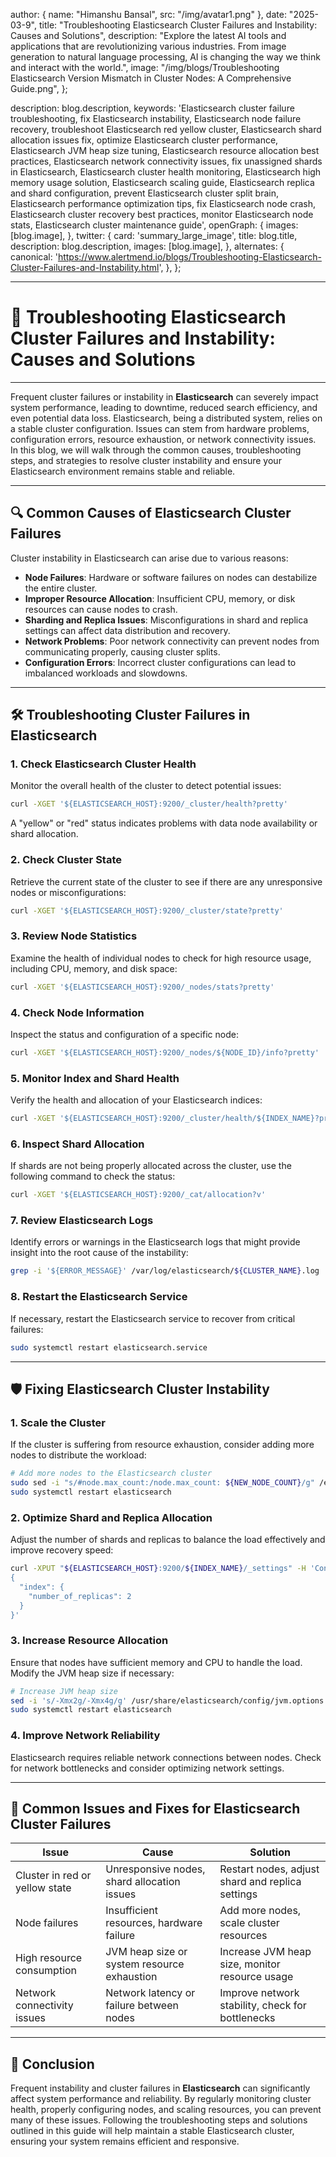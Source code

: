 
  author: { name: "Himanshu Bansal", src: "/img/avatar1.png" },
  date: "2025-03-9",
  title: "Troubleshooting Elasticsearch Cluster Failures and Instability: Causes and Solutions",
  description:
    "Explore the latest AI tools and applications that are revolutionizing various industries. From image generation to natural language processing, AI is changing the way we think and interact with the world.",
  image:
    "/img/blogs/Troubleshooting Elasticsearch Version Mismatch in Cluster Nodes: A Comprehensive Guide.png",
};

  description: blog.description,
  keywords:
    'Elasticsearch cluster failure troubleshooting, fix Elasticsearch instability, Elasticsearch node failure recovery, troubleshoot Elasticsearch red yellow cluster, Elasticsearch shard allocation issues fix, optimize Elasticsearch cluster performance, Elasticsearch JVM heap size tuning, Elasticsearch resource allocation best practices, Elasticsearch network connectivity issues, fix unassigned shards in Elasticsearch, Elasticsearch cluster health monitoring, Elasticsearch high memory usage solution, Elasticsearch scaling guide, Elasticsearch replica and shard configuration, prevent Elasticsearch cluster split brain, Elasticsearch performance optimization tips, fix Elasticsearch node crash, Elasticsearch cluster recovery best practices, monitor Elasticsearch node stats, Elasticsearch cluster maintenance guide',
  openGraph: {
    images: [blog.image],
  },
  twitter: {
    card: 'summary_large_image',
    title: blog.title,
    description: blog.description,
    images: [blog.image],
  },
  alternates: {
    canonical: 'https://www.alertmend.io/blogs/Troubleshooting-Elasticsearch-Cluster-Failures-and-Instability.html',
  },
};

---
# 🚨 **Troubleshooting Elasticsearch Cluster Failures and Instability: Causes and Solutions**
---

Frequent cluster failures or instability in **Elasticsearch** can severely impact system performance, leading to downtime, reduced search efficiency, and even potential data loss. Elasticsearch, being a distributed system, relies on a stable cluster configuration. Issues can stem from hardware problems, configuration errors, resource exhaustion, or network connectivity issues. In this blog, we will walk through the common causes, troubleshooting steps, and strategies to resolve cluster instability and ensure your Elasticsearch environment remains stable and reliable.

---

## 🔍 **Common Causes of Elasticsearch Cluster Failures**

Cluster instability in Elasticsearch can arise due to various reasons:
- **Node Failures**: Hardware or software failures on nodes can destabilize the entire cluster.
- **Improper Resource Allocation**: Insufficient CPU, memory, or disk resources can cause nodes to crash.
- **Sharding and Replica Issues**: Misconfigurations in shard and replica settings can affect data distribution and recovery.
- **Network Problems**: Poor network connectivity can prevent nodes from communicating properly, causing cluster splits.
- **Configuration Errors**: Incorrect cluster configurations can lead to imbalanced workloads and slowdowns.

---

## 🛠️ **Troubleshooting Cluster Failures in Elasticsearch**

### 1. **Check Elasticsearch Cluster Health**
Monitor the overall health of the cluster to detect potential issues:
```bash
curl -XGET '${ELASTICSEARCH_HOST}:9200/_cluster/health?pretty'
```
A "yellow" or "red" status indicates problems with data node availability or shard allocation.

### 2. **Check Cluster State**
Retrieve the current state of the cluster to see if there are any unresponsive nodes or misconfigurations:
```bash
curl -XGET '${ELASTICSEARCH_HOST}:9200/_cluster/state?pretty'
```

### 3. **Review Node Statistics**
Examine the health of individual nodes to check for high resource usage, including CPU, memory, and disk space:
```bash
curl -XGET '${ELASTICSEARCH_HOST}:9200/_nodes/stats?pretty'
```

### 4. **Check Node Information**
Inspect the status and configuration of a specific node:
```bash
curl -XGET '${ELASTICSEARCH_HOST}:9200/_nodes/${NODE_ID}/info?pretty'
```

### 5. **Monitor Index and Shard Health**
Verify the health and allocation of your Elasticsearch indices:
```bash
curl -XGET '${ELASTICSEARCH_HOST}:9200/_cluster/health/${INDEX_NAME}?pretty'
```

### 6. **Inspect Shard Allocation**
If shards are not being properly allocated across the cluster, use the following command to check the status:
```bash
curl -XGET '${ELASTICSEARCH_HOST}:9200/_cat/allocation?v'
```

### 7. **Review Elasticsearch Logs**
Identify errors or warnings in the Elasticsearch logs that might provide insight into the root cause of the instability:
```bash
grep -i '${ERROR_MESSAGE}' /var/log/elasticsearch/${CLUSTER_NAME}.log
```

### 8. **Restart the Elasticsearch Service**
If necessary, restart the Elasticsearch service to recover from critical failures:
```bash
sudo systemctl restart elasticsearch.service
```

---

## 🛡️ **Fixing Elasticsearch Cluster Instability**

### 1. **Scale the Cluster**
If the cluster is suffering from resource exhaustion, consider adding more nodes to distribute the workload:
```bash
# Add more nodes to the Elasticsearch cluster
sudo sed -i "s/#node.max_count:/node.max_count: ${NEW_NODE_COUNT}/g" /etc/elasticsearch/elasticsearch.yml
sudo systemctl restart elasticsearch
```

### 2. **Optimize Shard and Replica Allocation**
Adjust the number of shards and replicas to balance the load effectively and improve recovery speed:
```bash
curl -XPUT "${ELASTICSEARCH_HOST}:9200/${INDEX_NAME}/_settings" -H 'Content-Type: application/json' -d'
{
  "index": {
    "number_of_replicas": 2
  }
}'
```

### 3. **Increase Resource Allocation**
Ensure that nodes have sufficient memory and CPU to handle the load. Modify the JVM heap size if necessary:
```bash
# Increase JVM heap size
sed -i 's/-Xmx2g/-Xmx4g/g' /usr/share/elasticsearch/config/jvm.options
sudo systemctl restart elasticsearch
```

### 4. **Improve Network Reliability**
Elasticsearch requires reliable network connections between nodes. Check for network bottlenecks and consider optimizing network settings.

---

## 🔄 **Common Issues and Fixes for Elasticsearch Cluster Failures**

| **Issue**                              | **Cause**                                      | **Solution**                                      |
|----------------------------------------|------------------------------------------------|---------------------------------------------------|
| Cluster in red or yellow state         | Unresponsive nodes, shard allocation issues    | Restart nodes, adjust shard and replica settings  |
| Node failures                          | Insufficient resources, hardware failure       | Add more nodes, scale cluster resources           |
| High resource consumption              | JVM heap size or system resource exhaustion    | Increase JVM heap size, monitor resource usage    |
| Network connectivity issues            | Network latency or failure between nodes       | Improve network stability, check for bottlenecks  |

---

## 🚀 **Conclusion**

Frequent instability and cluster failures in **Elasticsearch** can significantly affect system performance and reliability. By regularly monitoring cluster health, properly configuring nodes, and scaling resources, you can prevent many of these issues. Following the troubleshooting steps and solutions outlined in this guide will help maintain a stable Elasticsearch cluster, ensuring your system remains efficient and responsive.